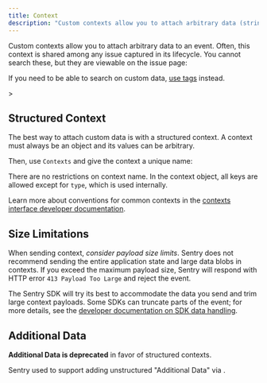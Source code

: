 ```yaml
---
title: Context
description: "Custom contexts allow you to attach arbitrary data (strings, lists, dictionaries) to an event."
---
```


Custom contexts allow you to attach arbitrary data to an event. Often, this context is shared among any issue captured in its lifecycle. You cannot search these, but they are viewable on the issue page:

<Include name="common-imgs/additional_data" />

<Alert>

If you need to be able to search on custom data, [use tags](../tags) instead.

</Alert>>

## Structured Context

The best way to attach custom data is with a structured context. A context must always be an object and its values can be arbitrary.

Then, use `Contexts` and give the context a unique name:

<PlatformContent includePath="enriching-events/set-context" />

There are no restrictions on context name. In the context object, all keys are allowed except for `type`, which is used internally.

Learn more about conventions for common contexts in the [contexts interface developer documentation](https://develop.sentry.dev/sdk/data-model/event-payloads/contexts/).

## Size Limitations

When sending context, _consider payload size limits_. Sentry does not recommend sending the entire application state and large data blobs in contexts. If you exceed the maximum payload size, Sentry will respond with HTTP error `413 Payload Too Large` and reject the event.

The Sentry SDK will try its best to accommodate the data you send and trim large context payloads. Some SDKs can truncate parts of the event; for more details, see the [developer documentation on SDK data handling](https://develop.sentry.dev/sdk/expected-features/data-handling/).

## Additional Data

**Additional Data is deprecated** in favor of structured contexts.

Sentry used to support adding unstructured "Additional Data" via <PlatformIdentifier name="set-extra" />.
